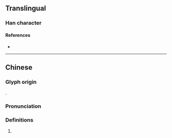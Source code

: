 {{character info/new}}
==Translingual==

===Han character===
{{Han char|rn=85|rad=水|as=09|sn=12|four=31110|canj=ELIM|ids=⿰氵虹}}

====References====
* {{Han ref|kx=0635.060|dkj=17785|dj=1042.040|hdz=31677.050|uh=6E31|ud=28209|bh=DA43|bd=55875}}

----

==Chinese==
{{zh-forms}}

===Glyph origin===
{{Han etym}}
{{Han compound|水|虹|alt1=氵|t1=water|c1=s|c2=p|ls=psc}}. 

===Pronunciation===
{{zh-pron
|m=hóng
|c=hung4
|mc=y
|oc=y
|ma=
|cat=a,n
}}

===Definitions===
{{zh-hanzi}}

# {{zh-only|潰渱|[[gushing]] of [[hot]] [[water]]}}